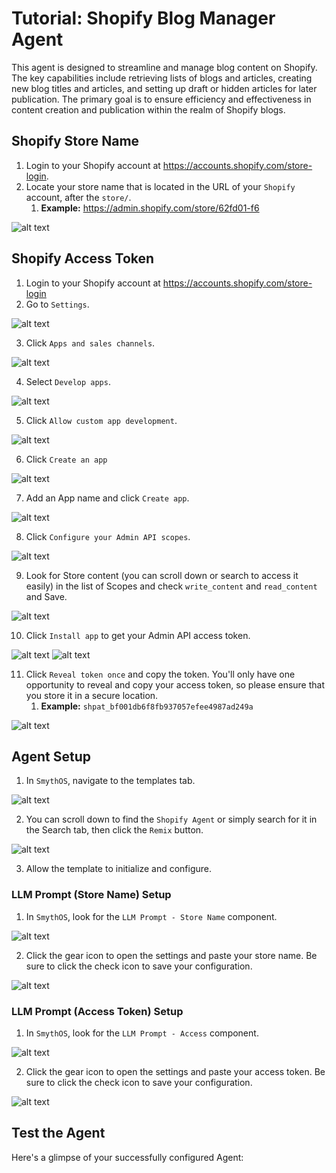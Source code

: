 # Tutorial: Shopify Blog Manager Agent

This agent is designed to streamline and manage blog content on Shopify. The key capabilities include retrieving lists of blogs and articles, creating new blog titles and articles, and setting up draft or hidden articles for later publication. The primary goal is to ensure efficiency and effectiveness in content creation and publication within the realm of Shopify blogs. 

<YouTube videoId="qD4Ig_2df-g" title="SmythOS -  Shopify Blog Manager Agent" />

## Shopify Store Name

1. Login to your Shopify account at https://accounts.shopify.com/store-login.
2. Locate your store name that is located in the URL of your `Shopify` account, after the `store/`.
   1. **Example:** https://admin.shopify.com/store/62fd01-f6

<Image src="/img/shopify_blog_manager_agent/Image 1.png" alt="alt text" />

## Shopify Access Token

1. Login to your Shopify account at https://accounts.shopify.com/store-login
2. Go to `Settings`.

<Image src="/img/shopify_blog_manager_agent/Image 2.png" alt="alt text" />

3. Click `Apps and sales channels`.

<Image src="/img/shopify_blog_manager_agent/Image 3.png" alt="alt text" />

4. Select `Develop apps`.

<Image src="/img/shopify_blog_manager_agent/Image 4.png" alt="alt text" />

5. Click `Allow custom app development`.

<Image src="/img/shopify_blog_manager_agent/Image 5.png" alt="alt text" />

6. Click `Create an app`

<Image src="/img/shopify_blog_manager_agent/Image 6.png" alt="alt text" />

7. Add an App name and click `Create app`.

<Image src="/img/shopify_blog_manager_agent/Image 7.png" alt="alt text" />

8. Click `Configure your Admin API scopes`.

<Image src="/img/shopify_blog_manager_agent/Image 8.png" alt="alt text" />

9. Look for Store content (you can scroll down or search to access it easily) in the list of Scopes and check `write_content` and `read_content` and Save.

<Image src="/img/shopify_blog_manager_agent/Image 9.png" alt="alt text" />

10. Click `Install app` to get your Admin API access token.

<Image src="/img/shopify_blog_manager_agent/Image 10.png" alt="alt text" />

<Image src="/img/shopify_blog_manager_agent/Image 11.png" alt="alt text" />

11. Click `Reveal token once` and copy the token. You'll only have one opportunity to reveal and copy your access token, so please ensure that you store it in a secure location.
    1.  **Example:** `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`

<Image src="/img/shopify_blog_manager_agent/Image 12.png" alt="alt text" />

## Agent Setup

1. In `SmythOS`, navigate to the templates tab.

<Image src="/img/shopify_blog_manager_agent/templates.png" alt="alt text" />

2. You can scroll down to find the `Shopify Agent` or simply search for it in the Search tab, then click the `Remix` button.

<Image src="/img/shopify_blog_manager_agent/remix.png" alt="alt text" />

3. Allow the template to initialize and configure. 

### LLM Prompt (Store Name) Setup

1. In `SmythOS`, look for the `LLM Prompt - Store Name` component.

<Image src="/img/shopify_blog_manager_agent/Image 13.png" alt="alt text" />

2. Click the gear icon to open the settings and paste your store name. Be sure to click the check icon to save your configuration.

<Image src="/img/shopify_blog_manager_agent/Image 14.png" alt="alt text" />

### LLM Prompt (Access Token) Setup

1. In `SmythOS`, look for the `LLM Prompt - Access` component.

<Image src="/img/shopify_blog_manager_agent/Image 15.png" alt="alt text" />

2. Click the gear icon to open the settings and paste your access token. Be sure to click the check icon to save your configuration.

<Image src="/img/shopify_blog_manager_agent/Image 16.png" alt="alt text" />

## Test the Agent

Here's a glimpse of your successfully configured Agent:

<YouTube videoId="vSJYKY8yW-Q" title="SmythOS - Testing the Shopify Blog Manager Agent" />